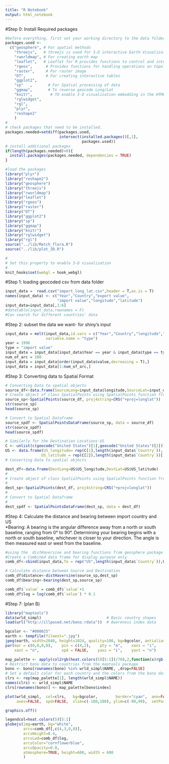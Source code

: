 ---
title: "R Notebook"
output: html_notebook
---
#Step 0: Install Required packages  
```{r,echo = F,message=F}
#before everything, first set your working directory to the data folder
packages.used <- 
  c("geosphere", # For spatial methods  
    "threejs",   # threejs is used for 3-D interactive Earth Visualization
    "rworldmap", # For creating earth map
    "leaflet",   # Leaflet for R provides functions to control and integrate Leaflet, a JavaScript library for interactive maps, within R.
    "rgeos",      # Provides functions for handling operations on topologies.
    "raster",     # For raster image
    "DT",         # For creating interactive tables
    "ggplot2",
    "sp"   ,       # For Spatial processing of data
    "ggmap",       # To reverse geocode Long/Lat
    "knitr",        # TO enable 3-D visualization embedding in the HTML page
    "rglwidget",
    "rgl",
    "plyr",
    "reshape2"
    )
#
# check packages that need to be installed.
packages.needed=setdiff(packages.used, 
                        intersect(installed.packages()[,1], 
                                  packages.used))
# install additional packages
if(length(packages.needed)>0){
  install.packages(packages.needed, dependencies = TRUE)
}

#load the packages
library("plyr")
library("reshape2")
library("geosphere")
library("threejs")
library("rworldmap")
library("leaflet")
library("rgeos")
library("raster")
library("DT")
library("ggplot2")
library("sp")
library("ggmap")
library("knitr")
library("rglwidget")
library("rgl")
source("../lib/Match_flora.R")
source("../lib/plot_3D.R")

#
# Set this property to enable 3-D visualization
#
knit_hooks$set(webgl = hook_webgl)
```  

#Step 1: loading geocoded csv from data folder  

```{r}
input_data =  read.csv("import_long_lat.csv",header = T,as.is = T)
names(input_data) <- c("Year","Country","export value",
                       "import value","longitude","latitude")
input_data=input_data[,1:6]
#datatable(input_data,rownames = F)
#Can search for different countries' data
```  

#Step 2: subset the data we want- for shiny's input

```{r preparation for shiny input}
input_data = melt(input_data,id.vars = c("Year","Country","longitude","latitude"),
                  variable.name = "type")
year = 1996
type = "import value"
input_data = input_data[input_data$Year == year & input_data$type == type,]
num_of_arc = 100
input_data = input_data[order(input_data$value,decreasing = T),]
input_data = input_data[1:num_of_arc,]
```


#Step 3: Converting data to Spatial Format
```{r Spatial Format}
# Converting Data to spatial objects
source_df<-data.frame(SourceLong=input_data$longitude,SourceLat=input_data$latitude)
# Create object of class SpatialPoints using SpatialPoints function from sp package
source_sp<-SpatialPoints(source_df, proj4string=CRS("+proj=longlat"))
str(source_sp)
head(source_sp)

# Convert to Spatial Dataframe
source_spdf <- SpatialPointsDataFrame(source_sp, data = source_df)
str(source_spdf)
head(source_spdf)

# Similarly for the Destination Locations-US
C <- unlist(c(geocode("United States")[1],geocode("United States")[2]))
US <- data.frame(US_longitude= rep(C[1],length(input_data$`Country`)),
                US_latitude = rep(C[2]),length(input_data$`Country`))[,1:2]
# Converting Data to spatial objects

dest_df<-data.frame(DestLong=US$US_longitude,DestLat=US$US_latitude)
#
# Create object of class SpatialPoints using SpatialPoints function from sp package
#
dest_sp<-SpatialPoints(dest_df, proj4string=CRS("+proj=longlat"))
#
# Convert to Spatial Dataframe
#
dest_spdf <- SpatialPointsDataFrame(dest_sp, data = dest_df)
```  


#Step 4: Calculate the distance and bearing between import country and US  
*Bearing: A bearing is the angular difference away from a north or south baseline, ranging from 0° to 90°. Determining your bearing begins with a north or south baseline, whichever is closer to your direction. The angle is then measured east or west from the baseline.
```{r}
#using the  distHaversine and bearing functions from geosphere package
#Create a Combined data frame for display purpose only
comb_df<-cbind(input_data,To = rep("US",length(input_data$`Country`)),US)

# Calculate distance between Source and Destination
comb_df$distance<-distHaversine(source_sp,dest_sp)
comb_df$bearing<-bearing(dest_sp,source_sp)


```

```{r}
comb_df$`value` = comb_df$`value`+1
comb_df$log = log(comb_df$`value`) * 0.1
```  

#Step 7: (plan B)

```{r}
library("maptools")
data(wrld_simpl)                             # Basic country shapes
load(url("http://illposed.net/bono.rdata"))  # Awareness index data

bgcolor <- "#000025"
earth <- tempfile(fileext=".jpg")
jpeg(earth, width=2048, height=1024, quality=100, bg=bgcolor, antialias="default")
par(mar = c(0,0,0,0),    pin = c(4,2),    pty = "m",    xaxs = "i",
    xaxt = "n",          xpd = FALSE,    yaxs = "i",    yaxt = "n")

map_palette <- apply(col2rgb(heat.colors(5)[5:1])/768,2,function(x)rgb(x[1],x[2],x[3]))
# Restrict bono data to countries from the maptools package
bono <- bono[rownames(bono) %in% wrld_simpl$NAME, ,drop=FALSE]
# Set a default color for each country and the colors from the bono data
clrs <- rep(map_palette[1], length(wrld_simpl$NAME))
names(clrs) <- wrld_simpl$NAME
clrs[rownames(bono)] <- map_palette[bono$index]

plot(wrld_simpl,  col=clrs,   bg=bgcolor,        border="cyan",  ann=FALSE,
     axes=FALSE,  xpd=FALSE,  xlim=c(-180,180), ylim=c(-90,90),  setParUsrBB=TRUE)

graphics.off()

legendcol=heat.colors(5)[5:1]
globejs(img=earth, bg="white",
        arcs=comb_df[,c(4,3,9,8)],
        arcsHeight=0.4, 
        arcsLwd=comb_df$log,
        arcsColor="cornflowerblue", 
        arcsOpacity=0.8,
        atmosphere=TRUE, height=600, width = 600
        )

```

